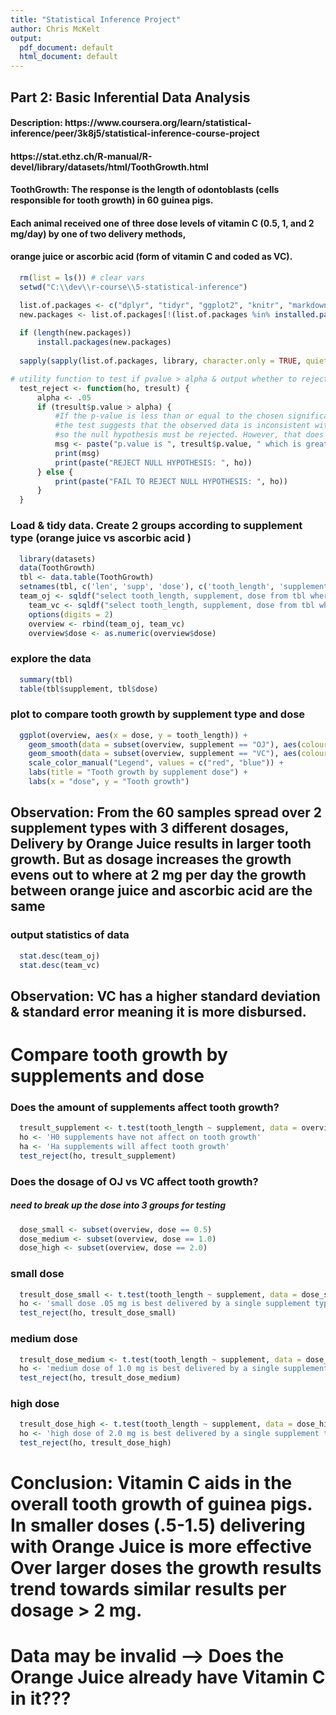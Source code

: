 ```yaml
---
title: "Statistical Inference Project"
author: Chris McKelt
output:
  pdf_document: default
  html_document: default
---
```


## Part 2: Basic Inferential Data Analysis

#### Description: https://www.coursera.org/learn/statistical-inference/peer/3k8j5/statistical-inference-course-project
#### https://stat.ethz.ch/R-manual/R-devel/library/datasets/html/ToothGrowth.html
#### ToothGrowth: The response is the length of odontoblasts (cells responsible for tooth growth) in 60 guinea pigs. 
#### Each animal received one of three dose levels of vitamin C (0.5, 1, and 2 mg/day) by one of two delivery methods, 
#### orange juice or ascorbic acid (form  of vitamin C and coded as VC).





```r
  rm(list = ls()) # clear vars
  setwd("C:\\dev\\r-course\\5-statistical-inference")

  list.of.packages <- c("dplyr", "tidyr", "ggplot2", "knitr", "markdown", "moments", "nortest", "e1071", "data.table", "sqldf", "pastecs")
  new.packages <- list.of.packages[!(list.of.packages %in% installed.packages()[, "Package"])]
  
  if (length(new.packages))
      install.packages(new.packages)
  
  sapply(sapply(list.of.packages, library, character.only = TRUE, quietly = TRUE), require, character.only = TRUE, quietly = TRUE)

```


```r
# utility function to test if pvalue > alpha & output whether to reject H0
  test_reject <- function(ho, tresult) {
      alpha <- .05
      if (tresult$p.value > alpha) {
          #If the p-value is less than or equal to the chosen significance level (?), 
          #the test suggests that the observed data is inconsistent with the null hypothesis, 
          #so the null hypothesis must be rejected. However, that does not prove that the tested hypothesis is true
          msg <- paste("p.value is ", tresult$p.value, " which is greater than alpha (.05) so we reject H0")
          print(msg)
          print(paste("REJECT NULL HYPOTHESIS: ", ho))
      } else {
          print(paste("FAIL TO REJECT NULL HYPOTHESIS: ", ho))
      }
  }
```

### Load & tidy data. Create 2 groups according to supplement type (orange juice vs ascorbic acid )
```r
  library(datasets)
  data(ToothGrowth)
  tbl <- data.table(ToothGrowth)
  setnames(tbl, c('len', 'supp', 'dose'), c('tooth_length', 'supplement', 'dose'))
  team_oj <- sqldf("select tooth_length, supplement, dose from tbl where supplement = 'OJ'")
	team_vc <- sqldf("select tooth_length, supplement, dose from tbl where supplement = 'VC'")
	options(digits = 2)
	overview <- rbind(team_oj, team_vc)
	overview$dose <- as.numeric(overview$dose)
```

### explore the data
```r
  summary(tbl)
  table(tbl$supplement, tbl$dose)
```


### plot to compare tooth growth by supplement type and dose
```r
  ggplot(overview, aes(x = dose, y = tooth_length)) +
    geom_smooth(data = subset(overview, supplement == "OJ"), aes(colour = "OJ"), linetype = "solid", size = 1) +
    geom_smooth(data = subset(overview, supplement == "VC"), aes(colour = "VC"), linetype = "solid", size = 1) +
    scale_color_manual("Legend", values = c("red", "blue")) +
    labs(title = "Tooth growth by supplement dose") +
    labs(x = "dose", y = "Tooth growth")
```




## Observation: From the 60 samples spread over 2 supplement types with 3 different dosages, Delivery by Orange Juice results in larger tooth growth.  But as dosage increases the growth evens out to where at 2 mg per day the growth between orange juice and ascorbic acid are the same



### output statistics of data
```r
  stat.desc(team_oj)
  stat.desc(team_vc)
```


## Observation: VC has a higher standard deviation & standard error meaning it is more disbursed.



# Compare tooth growth by supplements and dose


### Does the amount of supplements affect tooth growth?

```r
  tresult_supplement <- t.test(tooth_length ~ supplement, data = overview, var.equal = FALSE, paired = FALSE, conf.level = .95)
  ho <- 'H0 supplements have not affect on tooth growth'
  ha <- 'Ha supplements will affect tooth growth'
  test_reject(ho, tresult_supplement)
```


### Does the dosage of OJ vs VC affect tooth growth?
##### need to break up the dose into 3 groups for testing
```r
  dose_small <- subset(overview, dose == 0.5)
  dose_medium <- subset(overview, dose == 1.0)
  dose_high <- subset(overview, dose == 2.0)
```


### small dose
```r
  tresult_dose_small <- t.test(tooth_length ~ supplement, data = dose_small, var.equal = FALSE, paired = FALSE, conf.level = .95)
  ho <- 'small dose .05 mg is best delivered by a single supplement type to aid tooth growth'
  test_reject(ho, tresult_dose_small)
```


### medium dose
```r
  tresult_dose_medium <- t.test(tooth_length ~ supplement, data = dose_medium, var.equal = FALSE, paired = FALSE, conf.level = .95)
  ho <- 'medium dose of 1.0 mg is best delivered by a single supplement type to aid tooth growth'
  test_reject(ho, tresult_dose_medium)
```

### high  dose
```r
  tresult_dose_high <- t.test(tooth_length ~ supplement, data = dose_high, var.equal = FALSE, paired = FALSE, conf.level = .95)
  ho <- 'high dose of 2.0 mg is best delivered by a single supplement type to aid tooth growth'
  test_reject(ho, tresult_dose_high)
```


# Conclusion: Vitamin C aids in the overall tooth growth of guinea pigs. In smaller doses (.5-1.5) delivering with Orange Juice is more effective  Over larger doses the growth results trend towards similar results per dosage > 2 mg.

# Data may be invalid --> Does the Orange Juice already have Vitamin C in it???
